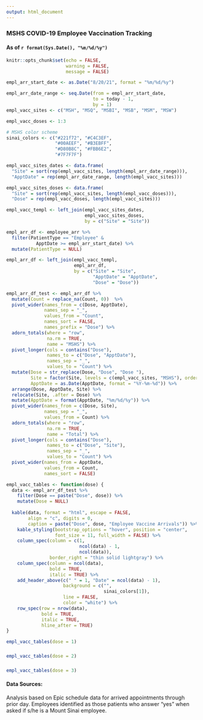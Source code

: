 ```yaml
---
output: html_document
---
```

  
### MSHS COVID-19 Employee Vaccination Tracking
#### As of `r format(Sys.Date(), "%m/%d/%y")`
```r
knitr::opts_chunk$set(echo = FALSE,
                      warning = FALSE,
                      message = FALSE)
```

```r
empl_arr_start_date <- as.Date("8/20/21", format = "%m/%d/%y")

empl_arr_date_range <- seq.Date(from = empl_arr_start_date,
                                to = today - 1,
                                by = 1)
empl_vacc_sites <- c("MSH", "MSQ", "MSBI", "MSB", "MSM", "MSW")

empl_vacc_doses <- 1:3

# MSHS color scheme
sinai_colors <- c("#221f72", "#C4C3EF",
                  "#00AEEF", "#B3EBFF",
                  "#D80B8C", "#FBB6E2",
                  "#7F7F7F")

empl_vacc_sites_dates <- data.frame(
  "Site" = sort(rep(empl_vacc_sites, length(empl_arr_date_range))),
  "ApptDate" = rep(empl_arr_date_range, length(empl_vacc_sites)))

empl_vacc_sites_doses <- data.frame(
  "Site" = sort(rep(empl_vacc_sites, length(empl_vacc_doses))),
  "Dose" = rep(empl_vacc_doses, length(empl_vacc_sites)))

empl_vacc_templ <- left_join(empl_vacc_sites_dates,
                             empl_vacc_sites_doses,
                             by = c("Site" = "Site"))

empl_arr_df <- employee_arr %>%
  filter(PatientType == "Employee" &
           ApptDate >= empl_arr_start_date) %>%
  mutate(PatientType = NULL)

empl_arr_df <- left_join(empl_vacc_templ,
                         empl_arr_df,
                         by = c("Site" = "Site",
                                "ApptDate" = "ApptDate",
                                "Dose" = "Dose"))

empl_arr_df_test <- empl_arr_df %>%
  mutate(Count = replace_na(Count, 0))  %>%
  pivot_wider(names_from = c(Dose, ApptDate),
              names_sep = "_",
              values_from = "Count",
              names_sort = FALSE,
              names_prefix = "Dose") %>%
  adorn_totals(where = "row",
               na.rm = TRUE,
               name = "MSHS") %>%
  pivot_longer(cols = contains("Dose"),
               names_to = c("Dose", "ApptDate"),
               names_sep = "_",
               values_to = "Count") %>%
  mutate(Dose = str_replace(Dose, "Dose", "Dose "),
         Site = factor(Site, levels = c(empl_vacc_sites, "MSHS"), ordered = TRUE),
         ApptDate = as.Date(ApptDate, format = "%Y-%m-%d")) %>%
  arrange(Dose, ApptDate, Site) %>%
  relocate(Site, .after = Dose) %>%
  mutate(ApptDate = format(ApptDate, "%m/%d/%y")) %>%
  pivot_wider(names_from = c(Dose, Site),
              names_sep = "_",
              values_from = Count) %>%
  adorn_totals(where = "row",
               na.rm = TRUE,
               name = "Total") %>%
  pivot_longer(cols = contains("Dose"),
               names_to = c("Dose", "Site"),
               names_sep = "_",
               values_to = "Count") %>%
  pivot_wider(names_from = ApptDate,
              values_from = Count,
              names_sort = FALSE)

empl_vacc_tables <- function(dose) {
  data <- empl_arr_df_test %>%
    filter(Dose == paste("Dose", dose)) %>%
    mutate(Dose = NULL)
  
  kable(data, format = "html", escape = FALSE,
        align = "c", digits = 0,
        caption = paste("Dose", dose, "Employee Vaccine Arrivals")) %>%
    kable_styling(bootstrap_options = "hover", position = "center",
                  font_size = 11, full_width = FALSE) %>%
    column_spec(column = c(1,
                           ncol(data) - 1,
                           ncol(data)),
                border_right = "thin solid lightgray") %>%
    column_spec(column = ncol(data),
                bold = TRUE,
                italic = TRUE) %>%
    add_header_above(c(" " = 1, "Date" = ncol(data) - 1),
                     background = c("",
                                    sinai_colors[1]),
                     line = FALSE,
                     color = "white") %>%
    row_spec(row = nrow(data),
             bold = TRUE,
             italic = TRUE,
             hline_after = TRUE)
}
```

```r
empl_vacc_tables(dose = 1)

```
###  

```r
empl_vacc_tables(dose = 2)
```
###  

```r
empl_vacc_tables(dose = 3)
```

<h4><bold>Data Sources:</bold></h4>
Analysis based on Epic schedule data for arrived appointments through prior day. Employees identified as those patients who answer "yes" when asked if s/he is a Mount Sinai employee.